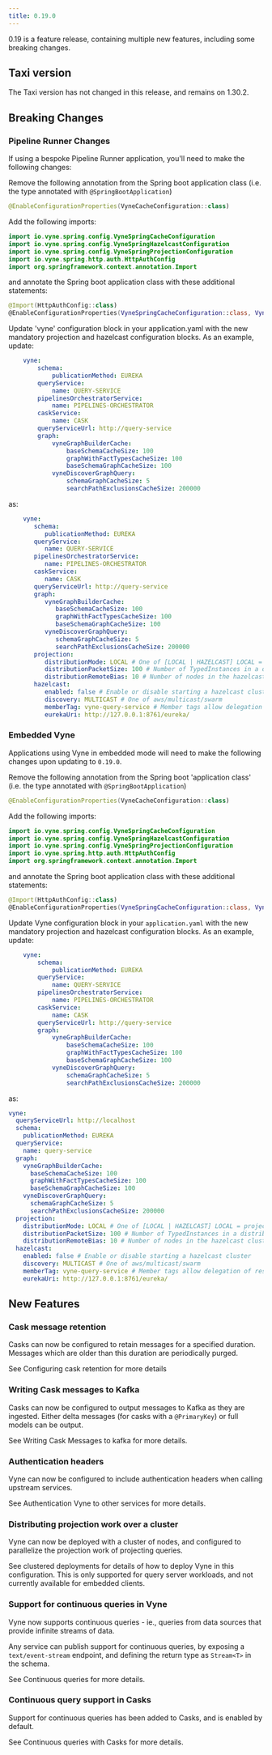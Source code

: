```yaml
---
title: 0.19.0
---
```



0.19 is a feature release, containing multiple new features, including some breaking changes.

## Taxi version
The Taxi version has not changed in this release, and remains on 1.30.2.

## Breaking Changes

### Pipeline Runner Changes
If using a bespoke Pipeline Runner application, you'll need to make the following changes:

Remove the following annotation from the Spring boot application class (i.e. the type annotated with `@SpringBootApplication`)

```kotlin
@EnableConfigurationProperties(VyneCacheConfiguration::class)
```

Add the following imports:

```kotlin
import io.vyne.spring.config.VyneSpringCacheConfiguration
import io.vyne.spring.config.VyneSpringHazelcastConfiguration
import io.vyne.spring.config.VyneSpringProjectionConfiguration
import io.vyne.spring.http.auth.HttpAuthConfig
import org.springframework.context.annotation.Import
```

and annotate the Spring boot application class with these additional statements:

```kotlin
@Import(HttpAuthConfig::class)
@EnableConfigurationProperties(VyneSpringCacheConfiguration::class, VyneSpringProjectionConfiguration::class, VyneSpringHazelcastConfiguration::class)
```

Update 'vyne' configuration block in your application.yaml with the new mandatory projection and hazelcast configuration blocks.
As an example, update:

```yaml
    vyne:
        schema:
            publicationMethod: EUREKA
        queryService:
            name: QUERY-SERVICE
        pipelinesOrchestratorService:
            name: PIPELINES-ORCHESTRATOR
        caskService:
            name: CASK
        queryServiceUrl: http://query-service
        graph:
            vyneGraphBuilderCache:
                baseSchemaCacheSize: 100
                graphWithFactTypesCacheSize: 100
                baseSchemaGraphCacheSize: 100
            vyneDiscoverGraphQuery:
                schemaGraphCacheSize: 5
                searchPathExclusionsCacheSize: 200000
```
as:

```yaml
    vyne:
       schema:
          publicationMethod: EUREKA
       queryService:
          name: QUERY-SERVICE
       pipelinesOrchestratorService:
          name: PIPELINES-ORCHESTRATOR
       caskService:
          name: CASK
       queryServiceUrl: http://query-service
       graph:
          vyneGraphBuilderCache:
             baseSchemaCacheSize: 100
             graphWithFactTypesCacheSize: 100
             baseSchemaGraphCacheSize: 100
          vyneDiscoverGraphQuery:
             schemaGraphCacheSize: 5
             searchPathExclusionsCacheSize: 200000
       projection:
          distributionMode: LOCAL # One of [LOCAL | HAZELCAST] LOCAL = projections are performed on the instance process the query, HAZELCAST = distribute projection work to eligible members
          distributionPacketSize: 100 # Number of TypedInstances in a distributed workload - only applicable where distributionMode = HAZELCAST
          distributionRemoteBias: 10 # Number of nodes in the hazelcast cluster before work is preferentially distributed to remote nodes
       hazelcast:
          enabled: false # Enable or disable starting a hazelcast cluster
          discovery: MULTICAST # One of aws/multicast/swarm
          memberTag: vyne-query-service # Member tags allow delegation of responsibilities
          eurekaUri: http://127.0.0.1:8761/eureka/
```

### Embedded Vyne

Applications using Vyne in embedded mode will need to make the following changes upon updating to `0.19.0`.

Remove the following annotation from the Spring boot 'application class' (i.e. the type annotated with `@SpringBootApplication`)

```kotlin
@EnableConfigurationProperties(VyneCacheConfiguration::class)
```


Add the following imports:

```kotlin
import io.vyne.spring.config.VyneSpringCacheConfiguration
import io.vyne.spring.config.VyneSpringHazelcastConfiguration
import io.vyne.spring.config.VyneSpringProjectionConfiguration
import io.vyne.spring.http.auth.HttpAuthConfig
import org.springframework.context.annotation.Import
```

and annotate the Spring boot application class with these additional statements:

```kotlin
@Import(HttpAuthConfig::class)
@EnableConfigurationProperties(VyneSpringCacheConfiguration::class, VyneSpringProjectionConfiguration::class, VyneSpringHazelcastConfiguration::class)
```

Update Vyne configuration block in your `application.yaml` with the new mandatory projection and hazelcast configuration blocks.
As an example, update:

```yaml
    vyne:
        schema:
            publicationMethod: EUREKA
        queryService:
            name: QUERY-SERVICE
        pipelinesOrchestratorService:
            name: PIPELINES-ORCHESTRATOR
        caskService:
            name: CASK
        queryServiceUrl: http://query-service
        graph:
            vyneGraphBuilderCache:
                baseSchemaCacheSize: 100
                graphWithFactTypesCacheSize: 100
                baseSchemaGraphCacheSize: 100
            vyneDiscoverGraphQuery:
                schemaGraphCacheSize: 5
                searchPathExclusionsCacheSize: 200000
```
as:

```yaml
vyne:
  queryServiceUrl: http://localhost
  schema:
    publicationMethod: EUREKA
  queryService:
    name: query-service
  graph:
    vyneGraphBuilderCache:
      baseSchemaCacheSize: 100
      graphWithFactTypesCacheSize: 100
      baseSchemaGraphCacheSize: 100
    vyneDiscoverGraphQuery:
      schemaGraphCacheSize: 5
      searchPathExclusionsCacheSize: 200000
  projection:
    distributionMode: LOCAL # One of [LOCAL | HAZELCAST] LOCAL = projections are performed on the instance process the query, HAZELCAST = distribute projection work to eligible members
    distributionPacketSize: 100 # Number of TypedInstances in a distributed workload - only applicable where distributionMode = HAZELCAST
    distributionRemoteBias: 10 # Number of nodes in the hazelcast cluster before work is preferentially distributed to remote nodes
  hazelcast:
    enabled: false # Enable or disable starting a hazelcast cluster
    discovery: MULTICAST # One of aws/multicast/swarm
    memberTag: vyne-query-service # Member tags allow delegation of responsibilities
    eurekaUri: http://127.0.0.1:8761/eureka/
```

## New Features

### Cask message retention
Casks can now be configured to retain messages for a specified duration.  Messages which are older than this duration
are periodically purged.

See  <Link to="/casks/configuring-message-retention/">Configuring cask retention</Link> for more details

### Writing Cask messages to Kafka
Casks can now be configured to output messages to Kafka as they are ingested.  Either delta messages (for casks
with a `@PrimaryKey`) or full models can be output.

See <Link to="/casks/kafka-publication">Writing Cask Messages to kafka</Link> for more details.

### Authentication headers
Vyne can now be configured to include authentication headers when calling upstream services.

See <Link to="/querying-with-vyne/authentication-to-services">Authentication Vyne to other services</Link> for more details.

### Distributing projection work over a cluster
Vyne can now be deployed with a cluster of nodes, and configured to parallelize the projection work of projecting queries.

See <Link to="/deployment/clustered-deployment/">clustered deployments</Link> for details of how to deploy Vyne in this configuration.  This is only
supported for query server workloads, and not currently available for embedded clients.

### Support for continuous queries in Vyne
Vyne now supports continuous queries - ie., queries from data sources that provide infinite streams of data.

Any service can publish support for continuous queries, by exposing a `text/event-stream` endpoint, and defining
the return type as `Stream<T>` in the schema.

See <Link to="/querying-with-vyne/continuous-queries/">Continuous queries</Link> for more details.

### Continuous query support in Casks
Support for continuous queries has been added to Casks, and is enabled by default.

See <Link to="/casks/continuous-queries/">Continuous queries with Casks</Link> for more details.

